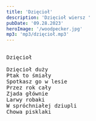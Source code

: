 ```yaml
---
title: 'Dzięcioł'
description: 'Dzięcioł wiersz '
pubDate: '09.28.2023'
heroImage: '/woodpecker.jpg'
mp3: 'mp3/dzięcioł.mp3'
---
```

<pre>
  
Dzięcioł

Dzięcioł duży
Ptak to śmiały
Spotkasz go w lesie
Przez rok cały
Zjada głównie 
Larwy robaki
W spróchniałej dziupli 
Chowa pisklaki
  
</pre>
